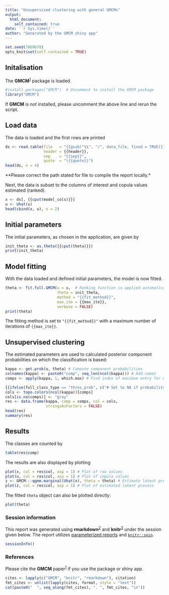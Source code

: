 ```yaml
---
title: "Unsupervised clustering with general GMCMs"
output: 
  html_document:
    self_contained: true
date: '`r Sys.time()`'
author: "Generated by the GMCM shiny app"
---
```


```r
set.seed(7869670)
opts_knit$set(self.contained = TRUE)
```


## Initalisation
The **GMCM**^[1][1]^ package is loaded.

```r

#install.packages("GMCM")  # Uncomment to install the GMCM package
library("GMCM")
```


If **GMCM** is *not* installed, please uncomment the above line and rerun the script.

## Load data
The data is loaded and the first rows are printed

```r
ds <- read.table(file   = "{{gsub("\\", "/", data_file, fixed = TRUE)}}",
                 header = {{header}},
                 sep    = "{{sep}}",
                 quote  = "\{{quote}}")
head(ds, n = 4)
```

**Please correct the path stated for file to compile the report locally.*

Next, the data is subset to the columns of interest and copula values estimated (ranked).

```r
x <- ds[, {{cput(model_cols)}}]
u <- Uhat(x)
head(cbind(x, u), n = 2)
```


## Initial parameters
The initial parameters, as chosen in the application, are given by

```r
init_theta <- as.theta({{cput(theta)}})
print(init_theta)
```


## Model fitting
With the data loaded and defined initial parameters, the model is now fitted.

```r
theta <- fit.full.GMCM(u = u,  # Ranking function is applied automatically
                       theta = init_theta,
                       method = "{{fit_method}}",
                       max.ite = {{max_ite}},
                       verbose = FALSE)
print(theta)
```

The fitting method is set to `"{{fit_method}}"` with a maximum number of iterations of `{{max_ite}}`.


## Unsupervised clustering
The estimated parameters are used to calculated posterior component probabilities on which the classification is based:

```r
kappa <- get.prob(u, theta) # Compute component probabilities
colnames(kappa) <- paste0("comp", seq_len(ncol(kappa))) # Add names
comps <- apply(kappa, 1, which.max) # Find index of maximum entry for each row

{{ifelse(full_class_type == "thres_prob", c("# Set to NA if probability is not sufficently large\n", sprintf("ok_max <- apply(kappa, 1, max) > %.3f\n", full_thres_prob), "comps[!ok_max] <- NA\n"), "")}}
cols <- topo.colors(ncol(kappa))[comps]
cols[is.na(comps)] <- "gray"
res <- data.frame(kappa, comp = comps, col = cols,
                  stringsAsFactors = FALSE)
head(res)
summary(res)
```


## Results
The classes are counted by

```r
table(res$comp)
```

The results are also displayed by plotting

```r
plot(x, col = res$col, asp = 1) # Plot of raw values
plot(u, col = res$col, asp = 1) # Plot of copula values
z <- GMCM:::qgmm.marginal(Uhat(x), theta = theta) # Estimate latent process
plot(z, col = res$col, asp = 1) # Plot of estimated latent process
```

The fitted `theta` object can also be plotted directly:

```r
plot(theta)
```


### Session information
This report was generated using **rmarkdown**^[2][2]^ and **knitr**^[3][3]^ under the session
given below. The report utilizes [parameterized reports][2] and [`knitr::spin`][3].


```r
sessionInfo()
```


### References
Please cite the **GMCM** paper^[1][1]^ if you use the package or shiny app.

```r
cites <- lapply(c("GMCM", "knitr", "rmarkdown"), citation)
fmt_cites <- unlist(lapply(cites, format, style = "text"))
cat(paste0("  ", seq_along(fmt_cites), ". ", fmt_cites, "\n"))
```

[1]: http://doi.org/10.18637/jss.v070.i02
[2]: https://bookdown.org/yihui/rmarkdown/parameterized-reports.html
[3]: https://yihui.name/knitr/demo/stitch/
